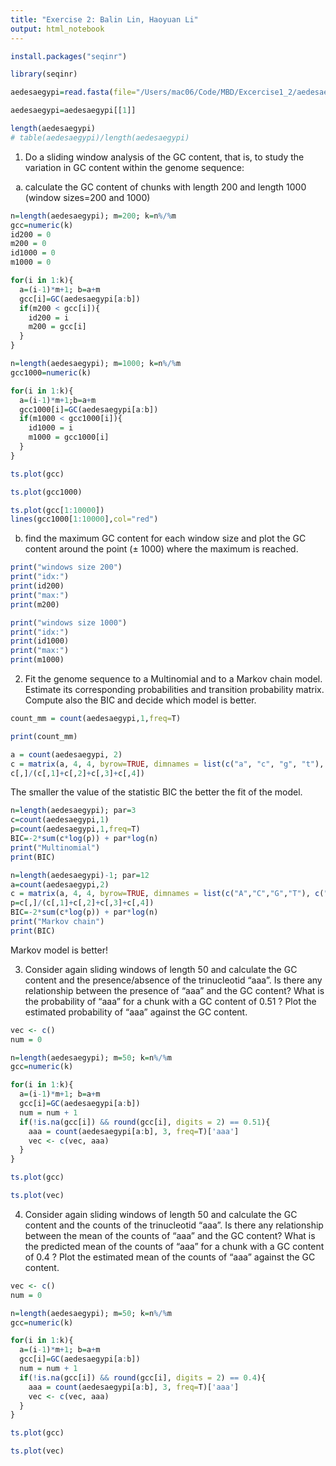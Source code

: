 ```yaml
---
title: "Exercise 2: Balin Lin, Haoyuan Li"
output: html_notebook
---
```


```r
install.packages("seqinr")
```

```r
library(seqinr)
```

```r
aedesaegypi=read.fasta(file="/Users/mac06/Code/MBD/Excercise1_2/aedesaegypti.fasta")
```

```r
aedesaegypi=aedesaegypi[[1]]
```

```r
length(aedesaegypi)
# table(aedesaegypi)/length(aedesaegypi) 
```

1. Do a sliding window analysis of the GC content, that is, to study the variation in GC content within the genome sequence:

(a) calculate the GC content of chunks with length 200 and length 1000 (window sizes=200 and 1000)

```r
n=length(aedesaegypi); m=200; k=n%/%m
gcc=numeric(k)
id200 = 0
m200 = 0
id1000 = 0
m1000 = 0

for(i in 1:k){
  a=(i-1)*m+1; b=a+m
  gcc[i]=GC(aedesaegypi[a:b])
  if(m200 < gcc[i]){
    id200 = i
    m200 = gcc[i]
  }
}

n=length(aedesaegypi); m=1000; k=n%/%m
gcc1000=numeric(k)

for(i in 1:k){
  a=(i-1)*m+1;b=a+m
  gcc1000[i]=GC(aedesaegypi[a:b])
  if(m1000 < gcc1000[i]){
    id1000 = i
    m1000 = gcc1000[i]
  }
}
```

```r
ts.plot(gcc)
```


```r
ts.plot(gcc1000)
```

```r
ts.plot(gcc[1:10000])
lines(gcc1000[1:10000],col="red")
```

(b) find the maximum GC content for each window size and plot the GC content around the point (± 1000) where the maximum is reached.

```r
print("windows size 200")
print("idx:")
print(id200)
print("max:")
print(m200)

print("windows size 1000")
print("idx:")
print(id1000)
print("max:")
print(m1000)
```

2. Fit the genome sequence to a Multinomial and to a Markov chain model. Estimate its corresponding probabilities and transition probability matrix. Compute also the BIC and decide which model is better.

```r
count_mm = count(aedesaegypi,1,freq=T)
```

```r
print(count_mm)
```

```r
a = count(aedesaegypi, 2)
c = matrix(a, 4, 4, byrow=TRUE, dimnames = list(c("a", "c", "g", "t"), c("a", "c", "g", "t")))
c[,]/(c[,1]+c[,2]+c[,3]+c[,4])
```

The smaller the value of the statistic BIC the better the fit of the
model.

```r
n=length(aedesaegypi); par=3
c=count(aedesaegypi,1)
p=count(aedesaegypi,1,freq=T)
BIC=-2*sum(c*log(p)) + par*log(n)
print("Multinomial")
print(BIC)
```

```r
n=length(aedesaegypi)-1; par=12
a=count(aedesaegypi,2)
c = matrix(a, 4, 4, byrow=TRUE, dimnames = list(c("A","C","G","T"), c("A","C","G","T")))
p=c[,]/(c[,1]+c[,2]+c[,3]+c[,4])
BIC=-2*sum(c*log(p)) + par*log(n)
print("Markov chain")
print(BIC)
```

Markov model is better! 

3. Consider again sliding windows of length 50 and calculate the GC content and the presence/absence of the trinucleotid “aaa”. Is there any relationship between the presence of “aaa” and the GC content? What is the probability of “aaa” for a chunk with a GC content of 0.51 ? Plot the estimated probability of “aaa” against the GC content.

```r
vec <- c()
num = 0

n=length(aedesaegypi); m=50; k=n%/%m
gcc=numeric(k)

for(i in 1:k){
  a=(i-1)*m+1; b=a+m
  gcc[i]=GC(aedesaegypi[a:b])
  num = num + 1
  if(!is.na(gcc[i]) && round(gcc[i], digits = 2) == 0.51){
    aaa = count(aedesaegypi[a:b], 3, freq=T)['aaa']
    vec <- c(vec, aaa)
  }
}
```

```r
ts.plot(gcc)
```

```r
ts.plot(vec)
```

4. Consider again sliding windows of length 50 and calculate the GC content and the counts of the trinucleotid “aaa”. Is there any relationship between the mean of the counts of “aaa” and the GC content? What is the predicted mean of the counts of “aaa” for a chunk with a GC content of 0.4 ? Plot the estimated mean of the counts of “aaa” against the GC content.

```r
vec <- c()
num = 0

n=length(aedesaegypi); m=50; k=n%/%m
gcc=numeric(k)

for(i in 1:k){
  a=(i-1)*m+1; b=a+m
  gcc[i]=GC(aedesaegypi[a:b])
  num = num + 1
  if(!is.na(gcc[i]) && round(gcc[i], digits = 2) == 0.4){
    aaa = count(aedesaegypi[a:b], 3, freq=T)['aaa']
    vec <- c(vec, aaa)
  }
}
```

```r
ts.plot(gcc)
```

```r
ts.plot(vec)
```

